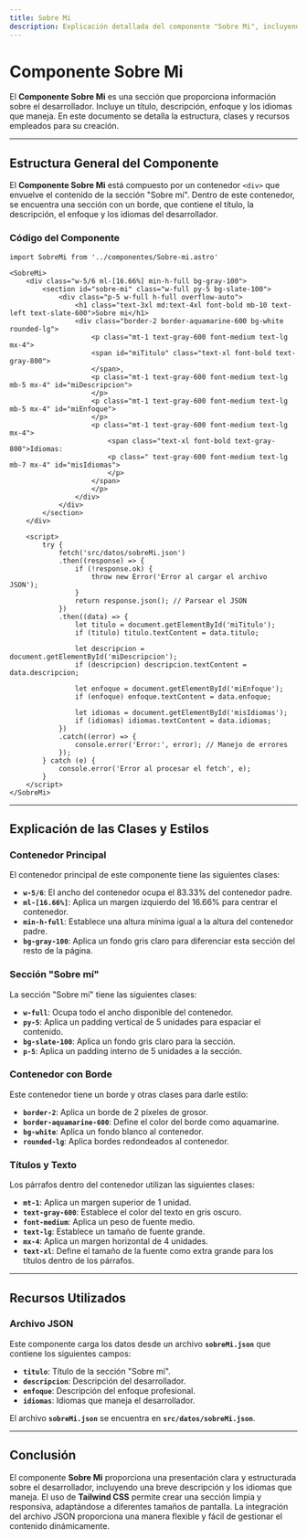 ---
title: Sobre Mi
description: Explicación detallada del componente "Sobre Mi", incluyendo clases, estilos y recursos utilizados en su diseño e implementación.
---

# Componente Sobre Mi

El **Componente Sobre Mi** es una sección que proporciona información sobre el desarrollador. Incluye un título, descripción, enfoque y los idiomas que maneja. En este documento se detalla la estructura, clases y recursos empleados para su creación.

---

## Estructura General del Componente

El **Componente Sobre Mi** está compuesto por un contenedor `<div>` que envuelve el contenido de la sección "Sobre mí". Dentro de este contenedor, se encuentra una sección con un borde, que contiene el título, la descripción, el enfoque y los idiomas del desarrollador.

### Código del Componente

```astro
import SobreMi from '../componentes/Sobre-mi.astro'

<SobreMi>
    <div class="w-5/6 ml-[16.66%] min-h-full bg-gray-100"> 
        <section id="sobre-mi" class="w-full py-5 bg-slate-100">
            <div class="p-5 w-full h-full overflow-auto">
                <h1 class="text-3xl md:text-4xl font-bold mb-10 text-left text-slate-600">Sobre mi</h1>
                <div class="border-2 border-aquamarine-600 bg-white rounded-lg">
                    <p class="mt-1 text-gray-600 font-medium text-lg mx-4">
                    <span id="miTitulo" class="text-xl font-bold text-gray-800">
                    </span>,
                    <p class="mt-1 text-gray-600 font-medium text-lg mb-5 mx-4" id="miDescripcion">
                    </p>
                    <p class="mt-1 text-gray-600 font-medium text-lg mb-5 mx-4" id="miEnfoque">
                    </p>
                    <p class="mt-1 text-gray-600 font-medium text-lg  mx-4">
                        <span class="text-xl font-bold text-gray-800">Idiomas:
                        <p class=" text-gray-600 font-medium text-lg mb-7 mx-4" id="misIdiomas">
                        </p>
                    </span>
                    </p>
                </div>
            </div>
        </section>
    </div>
    
    <script>
        try {
            fetch('src/datos/sobreMi.json')
            .then((response) => {
                if (!response.ok) {
                    throw new Error('Error al cargar el archivo JSON');
                }
                return response.json(); // Parsear el JSON
            })
            .then((data) => {
                let titulo = document.getElementById('miTitulo');
                if (titulo) titulo.textContent = data.titulo;

                let descripcion = document.getElementById('miDescripcion');
                if (descripcion) descripcion.textContent = data.descripcion;

                let enfoque = document.getElementById('miEnfoque');
                if (enfoque) enfoque.textContent = data.enfoque;

                let idiomas = document.getElementById('misIdiomas');
                if (idiomas) idiomas.textContent = data.idiomas;
            })
            .catch((error) => {
                console.error('Error:', error); // Manejo de errores
            });
        } catch (e) {
            console.error('Error al procesar el fetch', e);
        }
    </script>
</SobreMi>
```

---

## Explicación de las Clases y Estilos

### Contenedor Principal

El contenedor principal de este componente tiene las siguientes clases:

- **`w-5/6`**: El ancho del contenedor ocupa el 83.33% del contenedor padre.
- **`ml-[16.66%]`**: Aplica un margen izquierdo del 16.66% para centrar el contenedor.
- **`min-h-full`**: Establece una altura mínima igual a la altura del contenedor padre.
- **`bg-gray-100`**: Aplica un fondo gris claro para diferenciar esta sección del resto de la página.

### Sección "Sobre mí"

La sección "Sobre mí" tiene las siguientes clases:

- **`w-full`**: Ocupa todo el ancho disponible del contenedor.
- **`py-5`**: Aplica un padding vertical de 5 unidades para espaciar el contenido.
- **`bg-slate-100`**: Aplica un fondo gris claro para la sección.
- **`p-5`**: Aplica un padding interno de 5 unidades a la sección.

### Contenedor con Borde

Este contenedor tiene un borde y otras clases para darle estilo:

- **`border-2`**: Aplica un borde de 2 píxeles de grosor.
- **`border-aquamarine-600`**: Define el color del borde como aquamarine.
- **`bg-white`**: Aplica un fondo blanco al contenedor.
- **`rounded-lg`**: Aplica bordes redondeados al contenedor.

### Títulos y Texto

Los párrafos dentro del contenedor utilizan las siguientes clases:

- **`mt-1`**: Aplica un margen superior de 1 unidad.
- **`text-gray-600`**: Establece el color del texto en gris oscuro.
- **`font-medium`**: Aplica un peso de fuente medio.
- **`text-lg`**: Establece un tamaño de fuente grande.
- **`mx-4`**: Aplica un margen horizontal de 4 unidades.
- **`text-xl`**: Define el tamaño de la fuente como extra grande para los títulos dentro de los párrafos.

---

## Recursos Utilizados

### Archivo JSON

Este componente carga los datos desde un archivo **`sobreMi.json`** que contiene los siguientes campos:

- **`titulo`**: Título de la sección "Sobre mí".
- **`descripcion`**: Descripción del desarrollador.
- **`enfoque`**: Descripción del enfoque profesional.
- **`idiomas`**: Idiomas que maneja el desarrollador.

El archivo **`sobreMi.json`** se encuentra en **`src/datos/sobreMi.json`**.

---

## Conclusión

El componente **Sobre Mi** proporciona una presentación clara y estructurada sobre el desarrollador, incluyendo una breve descripción y los idiomas que maneja. El uso de **Tailwind CSS** permite crear una sección limpia y responsiva, adaptándose a diferentes tamaños de pantalla. La integración del archivo JSON proporciona una manera flexible y fácil de gestionar el contenido dinámicamente.
